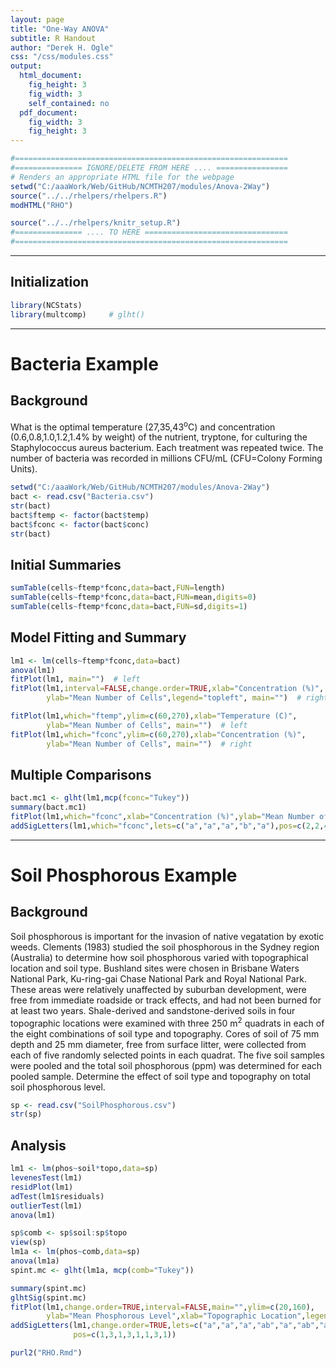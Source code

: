 ```yaml
---
layout: page
title: "One-Way ANOVA"
subtitle: R Handout
author: "Derek H. Ogle"
css: "/css/modules.css"
output:
  html_document:
    fig_height: 3
    fig_width: 3
    self_contained: no
  pdf_document:
    fig_width: 3
    fig_height: 3
---
```


```r
#=============================================================
#=============== IGNORE/DELETE FROM HERE .... ================
# Renders an appropriate HTML file for the webpage
setwd("C:/aaaWork/Web/GitHub/NCMTH207/modules/Anova-2Way")
source("../../rhelpers/rhelpers.R")
modHTML("RHO")
```

```r
source("../../rhelpers/knitr_setup.R")
#=============== .... TO HERE ================================
#=============================================================
```
----

## Initialization

```r
library(NCStats)
library(multcomp)     # glht()
```

----

# Bacteria Example
## Background
What is the optimal temperature (27,35,43<sup>o</sup>C) and concentration (0.6,0.8,1.0,1.2,1.4% by weight) of the nutrient, tryptone, for culturing the <emph>Staphylococcus aureus<emph> bacterium.  Each treatment was repeated twice. The number of bacteria was recorded in millions CFU/mL (CFU=Colony Forming Units).

```r
setwd("C:/aaaWork/Web/GitHub/NCMTH207/modules/Anova-2Way")
bact <- read.csv("Bacteria.csv")
str(bact)
bact$ftemp <- factor(bact$temp)
bact$fconc <- factor(bact$conc)
str(bact)
```

## Initial Summaries
```r
sumTable(cells~ftemp*fconc,data=bact,FUN=length)
sumTable(cells~ftemp*fconc,data=bact,FUN=mean,digits=0)
sumTable(cells~ftemp*fconc,data=bact,FUN=sd,digits=1)
```

## Model Fitting and Summary
```r
lm1 <- lm(cells~ftemp*fconc,data=bact)
anova(lm1)
fitPlot(lm1, main="")  # left
fitPlot(lm1,interval=FALSE,change.order=TRUE,xlab="Concentration (%)",
        ylab="Mean Number of Cells",legend="topleft", main="")  # right
```

```r
fitPlot(lm1,which="ftemp",ylim=c(60,270),xlab="Temperature (C)",
        ylab="Mean Number of Cells", main="")  # left
fitPlot(lm1,which="fconc",ylim=c(60,270),xlab="Concentration (%)",
        ylab="Mean Number of Cells", main="")  # right
```

## Multiple Comparisons
```r
bact.mc1 <- glht(lm1,mcp(fconc="Tukey"))
summary(bact.mc1)
fitPlot(lm1,which="fconc",xlab="Concentration (%)",ylab="Mean Number of Cells",main="")
addSigLetters(lm1,which="fconc",lets=c("a","a","a","b","a"),pos=c(2,2,4,2,4))
```

----

# Soil Phosphorous Example
## Background
Soil phosphorous is important for the invasion of native vegatation by exotic weeds.  Clements (1983) studied the soil phosphorous in the Sydney region (Australia) to determine how soil phosphorous varied with topographical location and soil type.  Bushland sites were chosen in Brisbane Waters National Park, Ku-ring-gai Chase National Park and Royal National Park.  These areas were relatively unaffected by suburban development, were free from immediate roadside or track effects, and had not been burned for at least two years.  Shale-derived and sandstone-derived soils in four topographic locations were examined with three 250 m<sup>2</sup> quadrats in each of the eight combinations of soil type and topography.  Cores of soil of 75 mm depth and 25 mm diameter, free from surface litter, were collected from each of five randomly selected points in each quadrat.  The five soil samples were pooled and the total soil phosphorous (ppm) was determined for each pooled sample.  Determine the effect of soil type and topography on total soil phosphorous level.

```r
sp <- read.csv("SoilPhosphorous.csv")
str(sp)
```

## Analysis

```r
lm1 <- lm(phos~soil*topo,data=sp)
levenesTest(lm1)
residPlot(lm1)
adTest(lm1$residuals)
outlierTest(lm1)
anova(lm1)
```

```r
sp$comb <- sp$soil:sp$topo
view(sp)
lm1a <- lm(phos~comb,data=sp)
anova(lm1a)
spint.mc <- glht(lm1a, mcp(comb="Tukey"))
```

```r
summary(spint.mc)
glhtSig(spint.mc)
fitPlot(lm1,change.order=TRUE,interval=FALSE,main="",ylim=c(20,160),
        ylab="Mean Phosphorous Level",xlab="Topographic Location",legend="topleft")
addSigLetters(lm1,change.order=TRUE,lets=c("a","a","a","ab","a","ab","a","b"),
              pos=c(1,3,1,3,1,1,3,1))
```

```r
purl2("RHO.Rmd")
```

